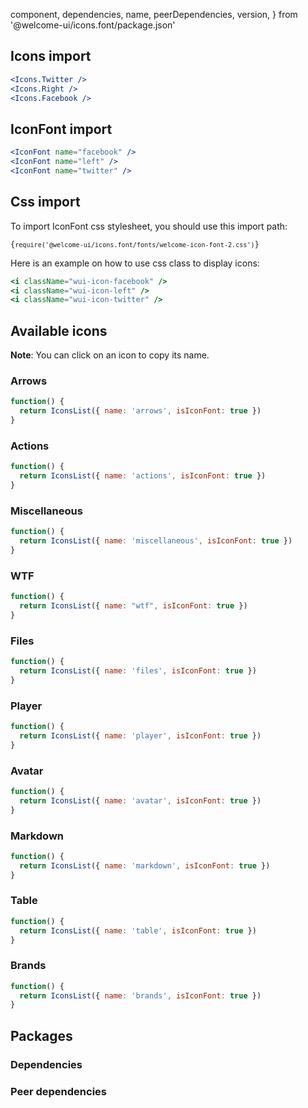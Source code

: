   component,
  dependencies,
  name,
  peerDependencies,
  version,
} from '@welcome-ui/icons.font/package.json'

<showcase
  version={version}
  name={name}
  component={component}
  customUsage="import { Icons } from '@welcome-ui/icons.font'"
/>

## Icons import

```jsx row
<Icons.Twitter />
<Icons.Right />
<Icons.Facebook />
```

## IconFont import

```jsx row
<IconFont name="facebook" />
<IconFont name="left" />
<IconFont name="twitter" />
```

## Css import

To import IconFont css stylesheet, you should use this import path:

<code language="javascript">{`require('@welcome-ui/icons.font/fonts/welcome-icon-font-2.css')`}</code>

Here is an example on how to use css class to display icons:

```jsx row
<i className="wui-icon-facebook" />
<i className="wui-icon-left" />
<i className="wui-icon-twitter" />
```

## Available icons

**Note**: You can click on an icon to copy its name.

### Arrows

```jsx withCode=false
function() {
  return IconsList({ name: 'arrows', isIconFont: true })
}
```

### Actions

```jsx withCode=false
function() {
  return IconsList({ name: 'actions', isIconFont: true })
}
```

### Miscellaneous

```jsx withCode=false
function() {
  return IconsList({ name: 'miscellaneous', isIconFont: true })
}
```

### WTF

```jsx withCode=false
function() {
  return IconsList({ name: "wtf", isIconFont: true })
}
```

### Files

```jsx withCode=false
function() {
  return IconsList({ name: 'files', isIconFont: true })
}
```

### Player

```jsx withCode=false
function() {
  return IconsList({ name: 'player', isIconFont: true })
}
```

### Avatar

```jsx withCode=false
function() {
  return IconsList({ name: 'avatar', isIconFont: true })
}
```

### Markdown

```jsx withCode=false
function() {
  return IconsList({ name: 'markdown', isIconFont: true })
}
```

### Table

```jsx withCode=false
function() {
  return IconsList({ name: 'table', isIconFont: true })
}
```

### Brands

```jsx withCode=false
function() {
  return IconsList({ name: 'brands', isIconFont: true })
}
```

## Packages

### Dependencies

<dependencies dependencies={dependencies} />

### Peer dependencies

<dependencies dependencies={peerDependencies} />

<pagination />
